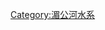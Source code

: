 {{Navbox
|name = 湄公河流域水电站
|title = 湄公河流域的水电站
|listclass = hlist
|group1 = 干流
|list1 =
* [[北本水电站|北本]]
* [[朗布拉邦水电站|朗布拉邦]]
* [[沙耶武里水电站|沙耶武里]]
* [[东沙洪水电站|东沙洪]]
* [[松博水电站|松博]]
* [[斯栋德仍水电站|斯栋德仍]]
* [[Pakchom Dam|Pakchom]]
* [[班库水电站|班库]]
|group2 = 支流
|list2 =
* [[邦郭水电站|邦郭]]
* [[邦多沙拉水库|邦多沙拉]]
* [[DrayHling Dam|DrayHling]]
* [[Duc Xuyen Dam|Duc Xuyen]]
* [[Huai Kum Dam|Huai Kum]]
* [[蓝帕菩侬水库|蓝帕菩侬]]
* [[桑河二级水电站|桑河二级]]
* [[斯雷博河二级水电站|斯雷博河二级]]
* [[南俄河水库|南俄河]]
* [[Nam Theun 2 Dam|Nam Theun 2]]
* [[蒙河口大坝|蒙河口]]
* [[Plei Krong Dam|Plei Krong]]
* [[斯雷博河三级水电站|斯雷博河三级]]
* [[斯雷博河四级水电站|斯雷博河四级]]
* [[桑河三级水电站|桑河三级]]
* [[桑河四级水电站|桑河四级]]
* [[诗琳通水电站|诗琳通]]
* [[马德望河河一级水电站|马德望河河一级]]
* [[Stung Sen Dam|Stung Sen]]
* [[乌汶拉水电站|乌汶拉]]
* [[Yali Falls Dam|Yaly]]
}}<noinclude>
[[Category:湄公河水系]]
</noinclude>